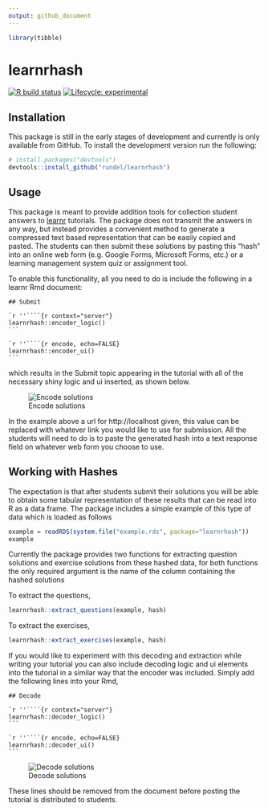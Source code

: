 ```yaml
---
output: github_document
---
```


```r
library(tibble)
```

# learnrhash

<!-- badges: start -->
[![R build status](https://github.com/rundel/learnrhash/workflows/R-CMD-check/badge.svg)](https://github.com/rundel/learnrhash/actions)
[![Lifecycle: experimental](https://img.shields.io/badge/lifecycle-experimental-orange.svg)](https://www.tidyverse.org/lifecycle/#experimental)
<!-- badges: end -->

## Installation

This package is still in the early stages of development and currently is only available from GitHub. To install the development version run the following:

```r
# install.packages("devtools")
devtools::install_github("rundel/learnrhash")
```

## Usage

This package is meant to provide addition tools for collection student answers to [learnr](https://rstudio.github.io/learnr/) tutorials.
The package does not transmit the answers in any way, but instead provides a convenient method to generate a compressed text based representation that can be easily copied and pasted. The students can then submit these solutions by pasting this "hash" into an online web form (e.g. Google Forms, Microsoft Forms, etc.) or a learning management system quiz or assignment tool.

To enable this functionality, all you need to do is include the following in a learnr Rmd document:
````
## Submit

`r ''````{r context="server"}
learnrhash::encoder_logic()
```

`r ''````{r encode, echo=FALSE}
learnrhash::encoder_ui()
```
````
which results in the Submit topic appearing in the tutorial with all of the necessary shiny logic and ui inserted, as shown below.

![Encode solutions](man/figures/encode.gif)

In the example above a url for http://localhost given, this value can be replaced with whatever link you would like to use for submission.
All the students will need to do is to paste the generated hash into a text response field on whatever web form you choose to use.

## Working with Hashes

The expectation is that after students submit their solutions you will be able to obtain some tabular representation of these results that can be read into R as a data frame.
The package includes a simple example of this type of data which is loaded as follows

```r
example = readRDS(system.file("example.rds", package="learnrhash"))
example
```

Currently the package provides two functions for extracting question solutions and exercise solutions from these hashed data, for both functions the only required argument is the name of the column containing the hashed solutions

To extract the questions,
```r
learnrhash::extract_questions(example, hash)
```

To extract the exercises,
```r
learnrhash::extract_exercises(example, hash)
```

If you would like to experiment with this decoding and extraction while writing your tutorial you can also include decoding logic and ui elements into the tutorial in a similar way that the encoder was included. 
Simply add the following lines into your Rmd,
````
## Decode

`r ''````{r context="server"}
learnrhash::decoder_logic()
```

`r ''````{r encode, echo=FALSE}
learnrhash::decoder_ui()
```
````
![Decode solutions](man/figures/decode.gif)

These lines should be removed from the document before posting the tutorial is distributed to students.
